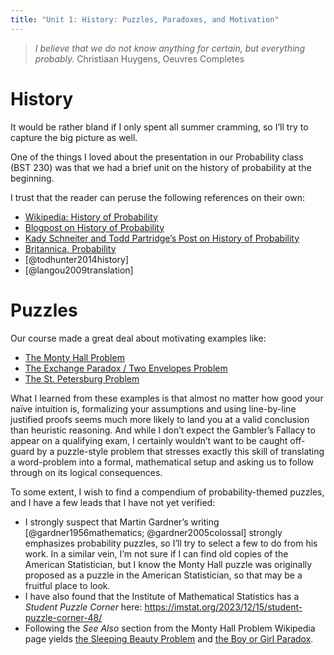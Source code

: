 ```yaml
---
title: "Unit 1: History: Puzzles, Paradoxes, and Motivation"
---
```


> *I believe that we do not know anything for certain, but everything probably.*
Christiaan Huygens, Oeuvres Completes

# History 

It would be rather bland if I only spent all summer cramming, so I'll try to 
capture the big picture as well.

One of the things I loved about the presentation in our Probability class (BST 230)
was that we had a brief unit on the history of probability at the beginning. 

I trust that the reader can peruse the following references on their own: 

  * [Wikipedia: History of Probability](https://en.wikipedia.org/wiki/Probability_theory#History_of_probability)
  * [Blogpost on History of Probability](https://bcss.org.my/tut/bayes-with-jags-a-tutorial-for-wildlife-researchers/probability/a-brief-history-of-probability/)
  * [Kady Schneiter and Todd Partridge's Post on History of Probability](https://www.usu.edu/math/schneit/StatsStuff/Probability/probability2.html)
  * [Britannica, Probability](https://www.britannica.com/science/probability)
  * [@todhunter2014history]
  * [@langou2009translation]

# Puzzles

Our course made a great deal about motivating examples like: 

  * [The Monty Hall Problem](https://en.wikipedia.org/wiki/Monty_Hall_problem)
  * [The Exchange Paradox / Two Envelopes Problem](https://en.wikipedia.org/wiki/Two_envelopes_problem)
  * [The St. Petersburg Problem](https://en.wikipedia.org/wiki/St._Petersburg_paradox)

What I learned from these examples is that almost no matter how good your naïve
intuition is, formalizing your assumptions and using line-by-line justified
proofs seems much more likely to land you at a valid conclusion than heuristic
reasoning. And while I don't expect the Gambler's Fallacy to appear on a
qualifying exam, I certainly wouldn't want to be caught off-guard by a
puzzle-style problem that stresses exactly this skill of translating a
word-problem into a formal, mathematical setup and asking us to follow through
on its logical consequences. 

To some extent, I wish to find a compendium of probability-themed puzzles, and I have a
few leads that I have not yet verified: 

  * I strongly suspect that Martin Gardner's writing [@gardner1956mathematics; @gardner2005colossal] strongly emphasizes probability puzzles, so I'll try to select
  a few to do from his work. In a similar vein, I'm not sure if I can find old copies of 
  the American Statistician, but I know the Monty Hall puzzle was originally 
  proposed as a puzzle in the American Statistician, so that may be a fruitful 
  place to look. 
  * I have also found that the Institute of Mathematical Statistics has a 
  *Student Puzzle Corner* here: <https://imstat.org/2023/12/15/student-puzzle-corner-48/>
  * Following the *See Also* section from the Monty Hall Problem Wikipedia page yields 
  [the Sleeping Beauty Problem](https://en.wikipedia.org/wiki/Sleeping_Beauty_problem) and 
  [the Boy or Girl Paradox](https://en.wikipedia.org/wiki/Boy_or_girl_paradox).

